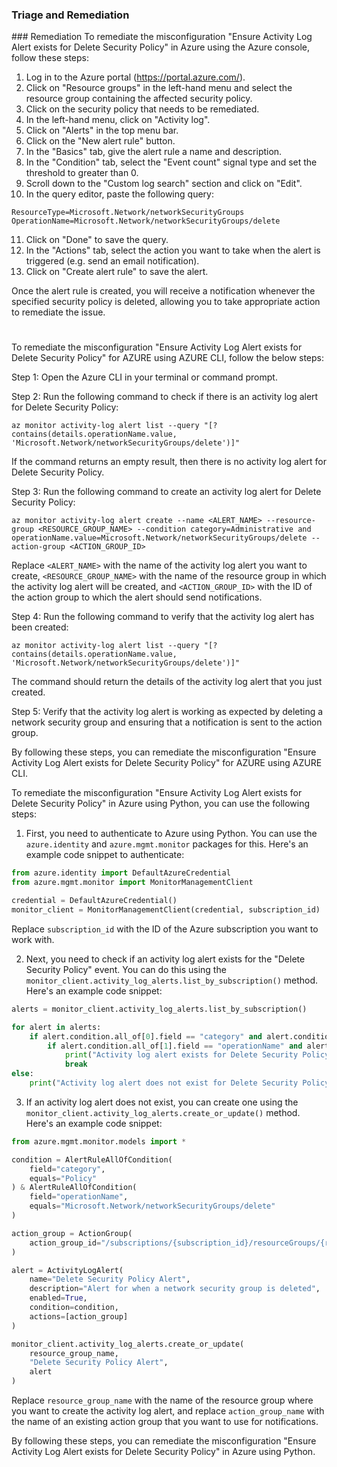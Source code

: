 
### Triage and Remediation
<Tabs>
<Tab title='Remediation'>
### Remediation

<AccordionGroup>
<Accordion title='Using Console' defaultOpen='true'>
To remediate the misconfiguration "Ensure Activity Log Alert exists for Delete Security Policy" in Azure using the Azure console, follow these steps:

1. Log in to the Azure portal (https://portal.azure.com/).
2. Click on "Resource groups" in the left-hand menu and select the resource group containing the affected security policy.
3. Click on the security policy that needs to be remediated.
4. In the left-hand menu, click on "Activity log".
5. Click on "Alerts" in the top menu bar.
6. Click on the "New alert rule" button.
7. In the "Basics" tab, give the alert rule a name and description.
8. In the "Condition" tab, select the "Event count" signal type and set the threshold to greater than 0.
9. Scroll down to the "Custom log search" section and click on "Edit".
10. In the query editor, paste the following query:

```
ResourceType=Microsoft.Network/networkSecurityGroups
OperationName=Microsoft.Network/networkSecurityGroups/delete
```

11. Click on "Done" to save the query.
12. In the "Actions" tab, select the action you want to take when the alert is triggered (e.g. send an email notification).
13. Click on "Create alert rule" to save the alert.

Once the alert rule is created, you will receive a notification whenever the specified security policy is deleted, allowing you to take appropriate action to remediate the issue.

#
</Accordion>

<Accordion title='Using CLI'>
To remediate the misconfiguration "Ensure Activity Log Alert exists for Delete Security Policy" for AZURE using AZURE CLI, follow the below steps:

Step 1: Open the Azure CLI in your terminal or command prompt.

Step 2: Run the following command to check if there is an activity log alert for Delete Security Policy:

```
az monitor activity-log alert list --query "[?contains(details.operationName.value, 'Microsoft.Network/networkSecurityGroups/delete')]"
```

If the command returns an empty result, then there is no activity log alert for Delete Security Policy.

Step 3: Run the following command to create an activity log alert for Delete Security Policy:

```
az monitor activity-log alert create --name <ALERT_NAME> --resource-group <RESOURCE_GROUP_NAME> --condition category=Administrative and operationName.value=Microsoft.Network/networkSecurityGroups/delete --action-group <ACTION_GROUP_ID>
```

Replace `<ALERT_NAME>` with the name of the activity log alert you want to create, `<RESOURCE_GROUP_NAME>` with the name of the resource group in which the activity log alert will be created, and `<ACTION_GROUP_ID>` with the ID of the action group to which the alert should send notifications.

Step 4: Run the following command to verify that the activity log alert has been created:

```
az monitor activity-log alert list --query "[?contains(details.operationName.value, 'Microsoft.Network/networkSecurityGroups/delete')]"
```

The command should return the details of the activity log alert that you just created.

Step 5: Verify that the activity log alert is working as expected by deleting a network security group and ensuring that a notification is sent to the action group.

By following these steps, you can remediate the misconfiguration "Ensure Activity Log Alert exists for Delete Security Policy" for AZURE using AZURE CLI.
</Accordion>

<Accordion title='Using Python'>
To remediate the misconfiguration "Ensure Activity Log Alert exists for Delete Security Policy" in Azure using Python, you can use the following steps:

1. First, you need to authenticate to Azure using Python. You can use the `azure.identity` and `azure.mgmt.monitor` packages for this. Here's an example code snippet to authenticate:

```python
from azure.identity import DefaultAzureCredential
from azure.mgmt.monitor import MonitorManagementClient

credential = DefaultAzureCredential()
monitor_client = MonitorManagementClient(credential, subscription_id)
```

Replace `subscription_id` with the ID of the Azure subscription you want to work with.

2. Next, you need to check if an activity log alert exists for the "Delete Security Policy" event. You can do this using the `monitor_client.activity_log_alerts.list_by_subscription()` method. Here's an example code snippet:

```python
alerts = monitor_client.activity_log_alerts.list_by_subscription()

for alert in alerts:
    if alert.condition.all_of[0].field == "category" and alert.condition.all_of[0].equals == "Policy":
        if alert.condition.all_of[1].field == "operationName" and alert.condition.all_of[1].equals == "Microsoft.Network/networkSecurityGroups/delete":
            print("Activity log alert exists for Delete Security Policy")
            break
else:
    print("Activity log alert does not exist for Delete Security Policy")
```

3. If an activity log alert does not exist, you can create one using the `monitor_client.activity_log_alerts.create_or_update()` method. Here's an example code snippet:

```python
from azure.mgmt.monitor.models import *

condition = AlertRuleAllOfCondition(
    field="category",
    equals="Policy"
) & AlertRuleAllOfCondition(
    field="operationName",
    equals="Microsoft.Network/networkSecurityGroups/delete"
)

action_group = ActionGroup(
    action_group_id="/subscriptions/{subscription_id}/resourceGroups/{resource_group_name}/providers/Microsoft.Insights/actionGroups/{action_group_name}"
)

alert = ActivityLogAlert(
    name="Delete Security Policy Alert",
    description="Alert for when a network security group is deleted",
    enabled=True,
    condition=condition,
    actions=[action_group]
)

monitor_client.activity_log_alerts.create_or_update(
    resource_group_name,
    "Delete Security Policy Alert",
    alert
)
```

Replace `resource_group_name` with the name of the resource group where you want to create the activity log alert, and replace `action_group_name` with the name of an existing action group that you want to use for notifications.

By following these steps, you can remediate the misconfiguration "Ensure Activity Log Alert exists for Delete Security Policy" in Azure using Python.
</Accordion>

</AccordionGroup>
</Tab>
</Tabs>
